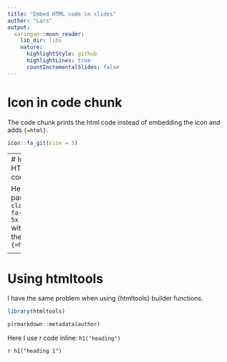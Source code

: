 ```yaml
---
title: "Embed HTML code in slides"
author: "Lars"
output:
  xaringan::moon_reader:
    lib_dir: libs
    nature:
      highlightStyle: github
      highlightLines: true
      countIncrementalSlides: false
---
```


# Icon in code chunk

The code chunk prints the html code instead of embedding the icon and adds `{=html}`.

```r
icon::fa_git(size = 5)
```

---
# Icon as HTML code

Here I pasted `<i class="fab fa-git fa-5x "></i>` without the `{=html}`

<i class="fab fa-git fa-5x "></i>

---
# Using htmltools

I have the same problem when using {htmltools} builder functions.

```r
library(htmltools)

p(rmarkdown::metadata$author)

```

Here I use r code inline: `h1("heading")`

`r h1("heading 1")`